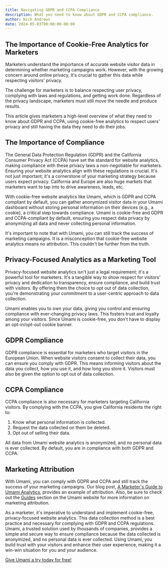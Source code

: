 ```yaml
---
title: Navigating GDPR and CCPA Compliance
description: What you need to know about GDPR and CCPA compliance.
author: Nick Andrews
date: 2024-05-03T00:00:00-08:00
---
```


## The Importance of Cookie-Free Analytics for Marketers

Marketers understand the importance of accurate website visitor data in determining whether marketing campaigns work. However, with the growing concern around online privacy, it's crucial to gather this data while respecting visitors' privacy.

The challenge for marketers is to balance respecting user privacy, complying with laws and regulations, and getting work done. Regardless of the privacy landscape, marketers must still move the needle and produce results.

This article gives marketers a high-level overview of what they need to know about GDPR and CCPA, using cookie-free analytics to respect users' privacy and still having the data they need to do their jobs.

## The Importance of Compliance

The General Data Protection Regulation (GDPR) and the California Consumer Privacy Act (CCPA) have set the standard for website analytics, making compliance with these privacy laws a non-negotiable for marketers. Ensuring your website analytics align with these regulations is crucial. It's not just important; it's a cornerstone of your marketing strategy because users expect privacy. California and Europe are also huge markets that marketers want to tap into to drive awareness, leads, etc.

With cookie-free website analytics like Umami, which is GDPR and CCPA compliant by default, you can gather anonymized visitor data in your Umami dashboard without storing personal information on their devices (e.g., a cookie), a critical step towards compliance. Umami is cookie-free and GDPR and CCPA-compliant by default, ensuring you respect data privacy by anonymizing all data and never collecting personal information.

It's important to note that with Umami, you can still track the success of marketing campaigns. It is a misconception that cookie-free website analytics means no attribution. This couldn't be further from the truth.

## Privacy-Focused Analytics as a Marketing Tool

Privacy-focused website analytics isn't just a legal requirement; it's a powerful tool for marketers. It's a tangible way to show respect for visitors' privacy and dedication to transparency, ensure compliance, and build trust with visitors. By offering them the choice to opt out of data collection, you're demonstrating your commitment to a user-centric approach to data collection.

Umami enables you to own your data, giving you control and ensuring compliance with ever-changing privacy laws. This fosters trust and loyalty among your visitors. Since Umami is cookie-free, you don't have to display an opt-in/opt-out cookie banner.

## GDPR Compliance

GDPR compliance is essential for marketers who target visitors in the European Union. When website visitors consent to collect their data, you can ensure you comply with GDPR. This means informing visitors about the data you collect, how you use it, and how long you store it. Visitors must also be given the option to opt out of data collection.

## CCPA Compliance

CCPA compliance is also necessary for marketers targeting California visitors. By complying with the CCPA, you give California residents the right to:

1. Know what personal information is collected.
2. Request the data collected on them be deleted.
3. Opt out of selling their data.

All data from Umami website analytics is anonymized, and no personal data is ever collected. By default, you are in compliance with both GDPR and CCPA.

## Marketing Attribution

With Umami, you can comply with GDPR and CCPA and still track the success of your marketing campaigns.
Our blog post, [A Marketer's Guide to Umami Analytics](/blog/a-marketers-guide-to-umami-analytics), provides an example of attribution. Also, be sure to check out the [Guides](/docs/guides) section on the Umami website for more information on marketing attribution.

As a marketer, it's imperative to understand and implement cookie-free, privacy-focused website analytics. This data collection method is a best practice and necessary for complying with GDPR and CCPA regulations. Umami, a trusted solution used by thousands of companies, provides a simple and secure way to ensure compliance because the data collected is anonymized, and no personal data is ever collected. Using Umami, you build trust with your visitors and enhance their user experience, making it a win-win situation for you and your audience.

[Give Umami a try today for free!](https://cloud.umami.is/signup?ref=umami-blog)
